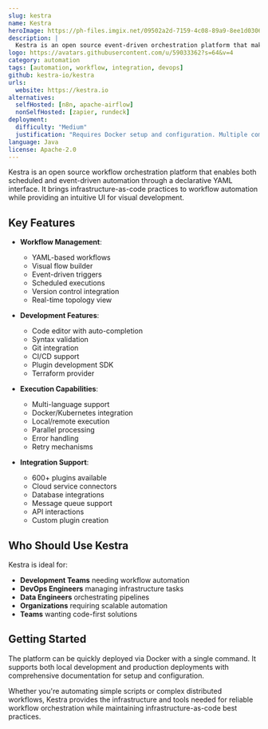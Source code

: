 ```yaml
---
slug: kestra
name: Kestra
heroImage: https://ph-files.imgix.net/09502a2d-7159-4c08-89a9-8ee1d030655e.jpeg?auto=compress&codec=mozjpeg&cs=strip&auto=format&fm=pjpg&w=1100&h=658&fit=max&frame=1&dpr=2
description: |
  Kestra is an open source event-driven orchestration platform that makes both scheduled and event-driven workflows easy through a declarative YAML interface and intuitive UI.
logo: https://avatars.githubusercontent.com/u/59033362?s=64&v=4
category: automation
tags: [automation, workflow, integration, devops]
github: kestra-io/kestra
urls:
  website: https://kestra.io
alternatives:
  selfHosted: [n8n, apache-airflow]
  nonSelfHosted: [zapier, rundeck]
deployment:
  difficulty: "Medium"
  justification: "Requires Docker setup and configuration. Multiple components need to be managed."
language: Java
license: Apache-2.0
---
```


Kestra is an open source workflow orchestration platform that enables both scheduled and event-driven automation through a declarative YAML interface. It brings infrastructure-as-code practices to workflow automation while providing an intuitive UI for visual development.

## Key Features

- **Workflow Management**:

  - YAML-based workflows
  - Visual flow builder
  - Event-driven triggers
  - Scheduled executions
  - Version control integration
  - Real-time topology view

- **Development Features**:

  - Code editor with auto-completion
  - Syntax validation
  - Git integration
  - CI/CD support
  - Plugin development SDK
  - Terraform provider

- **Execution Capabilities**:

  - Multi-language support
  - Docker/Kubernetes integration
  - Local/remote execution
  - Parallel processing
  - Error handling
  - Retry mechanisms

- **Integration Support**:
  - 600+ plugins available
  - Cloud service connectors
  - Database integrations
  - Message queue support
  - API interactions
  - Custom plugin creation

## Who Should Use Kestra

Kestra is ideal for:

- **Development Teams** needing workflow automation
- **DevOps Engineers** managing infrastructure tasks
- **Data Engineers** orchestrating pipelines
- **Organizations** requiring scalable automation
- **Teams** wanting code-first solutions

## Getting Started

The platform can be quickly deployed via Docker with a single command. It supports both local development and production deployments with comprehensive documentation for setup and configuration.

Whether you're automating simple scripts or complex distributed workflows, Kestra provides the infrastructure and tools needed for reliable workflow orchestration while maintaining infrastructure-as-code best practices.

